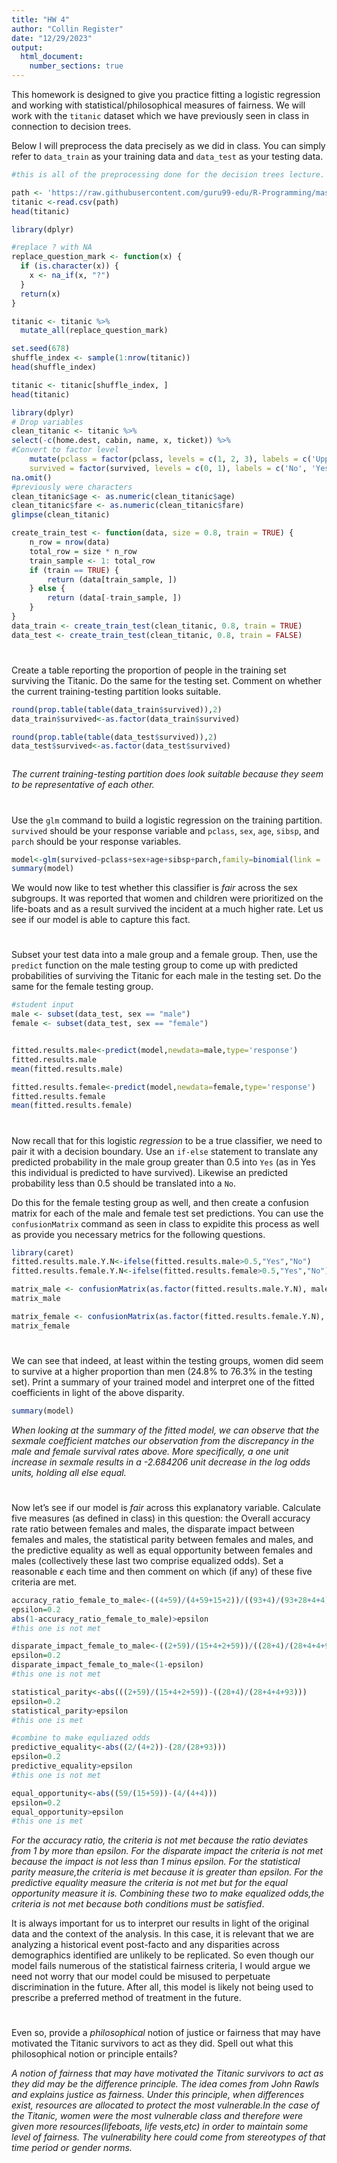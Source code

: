 ```yaml
---
title: "HW 4"
author: "Collin Register"
date: "12/29/2023"
output: 
  html_document:
    number_sections: true
---
```


This homework is designed to give you practice fitting a logistic regression and working with statistical/philosophical measures of fairness.  We will work with the `titanic` dataset which we have previously seen in class in connection to decision trees.  

Below I will preprocess the data precisely as we did in class.  You can simply refer to `data_train` as your training data and `data_test` as your testing data.  




```r

#this is all of the preprocessing done for the decision trees lecture.  

path <- 'https://raw.githubusercontent.com/guru99-edu/R-Programming/master/titanic_data.csv'
titanic <-read.csv(path)
head(titanic)

library(dplyr)

#replace ? with NA
replace_question_mark <- function(x) {
  if (is.character(x)) {
    x <- na_if(x, "?")
  }
  return(x)
}

titanic <- titanic %>%
  mutate_all(replace_question_mark)

set.seed(678)
shuffle_index <- sample(1:nrow(titanic))
head(shuffle_index)

titanic <- titanic[shuffle_index, ]
head(titanic)

library(dplyr)
# Drop variables
clean_titanic <- titanic %>%
select(-c(home.dest, cabin, name, x, ticket)) %>% 
#Convert to factor level
    mutate(pclass = factor(pclass, levels = c(1, 2, 3), labels = c('Upper', 'Middle', 'Lower')),
    survived = factor(survived, levels = c(0, 1), labels = c('No', 'Yes'))) %>%
na.omit()
#previously were characters
clean_titanic$age <- as.numeric(clean_titanic$age)
clean_titanic$fare <- as.numeric(clean_titanic$fare)
glimpse(clean_titanic)

create_train_test <- function(data, size = 0.8, train = TRUE) {
    n_row = nrow(data)
    total_row = size * n_row
    train_sample <- 1: total_row
    if (train == TRUE) {
        return (data[train_sample, ])
    } else {
        return (data[-train_sample, ])
    }
}
data_train <- create_train_test(clean_titanic, 0.8, train = TRUE)
data_test <- create_train_test(clean_titanic, 0.8, train = FALSE)

```

#
Create a table reporting the proportion of people in the training set surviving the Titanic.  Do the same for the testing set.  Comment on whether the current training-testing partition looks suitable.  

```r
round(prop.table(table(data_train$survived)),2)
data_train$survived<-as.factor(data_train$survived)

round(prop.table(table(data_test$survived)),2)
data_test$survived<-as.factor(data_test$survived)



```

*The current training-testing partition does look suitable because they seem to be representative of each other.*

#
Use the `glm` command to build a logistic regression on the training partition.  `survived` should be your response variable and `pclass`, `sex`, `age`, `sibsp`, and `parch` should be your response variables.  

```r

model<-glm(survived~pclass+sex+age+sibsp+parch,family=binomial(link = 'logit'),data=data_train)
summary(model)

```

We would now like to test whether this classifier is *fair* across the sex subgroups.  It was reported that women and children were prioritized on the life-boats and as a result survived the incident at a much higher rate.  Let us see if our model is able to capture this fact.  

#

Subset your test data into a male group and a female group.  Then, use the `predict` function on the male testing group to come up with predicted probabilities of surviving the Titanic for each male in the testing set.  Do the same for the female testing group.  

```r

#student input
male <- subset(data_test, sex == "male")
female <- subset(data_test, sex == "female")


fitted.results.male<-predict(model,newdata=male,type='response')
fitted.results.male
mean(fitted.results.male)

fitted.results.female<-predict(model,newdata=female,type='response')
fitted.results.female
mean(fitted.results.female)

```

# 

Now recall that for this logistic *regression* to be a true classifier, we need to pair it with a decision boundary.  Use an `if-else` statement to translate any predicted probability in the male group greater than $0.5$ into `Yes` (as in Yes this individual is predicted to have survived).  Likewise an predicted probability less than $0.5$ should be translated into a `No`.  

Do this for the female testing group as well, and then create a confusion matrix for each of the male and female test set predictions.  You can use the `confusionMatrix` command as seen in class to expidite this process as well as provide you necessary metrics for the following questions.  

```r
library(caret)
fitted.results.male.Y.N<-ifelse(fitted.results.male>0.5,"Yes","No")
fitted.results.female.Y.N<-ifelse(fitted.results.female>0.5,"Yes","No")

matrix_male <- confusionMatrix(as.factor(fitted.results.male.Y.N), male$survived,positive = "Yes")
matrix_male

matrix_female <- confusionMatrix(as.factor(fitted.results.female.Y.N), female$survived,positive = "Yes")
matrix_female

```

#
We can see that indeed, at least within the testing groups, women did seem to survive at a higher proportion than men (24.8\% to 76.3\% in the testing set).  Print a summary of your trained model and interpret one of the fitted coefficients in light of the above disparity.  

```r
summary(model)
```

*When looking at the summary of the fitted model, we can observe that the sexmale coefficient matches our observation from the discrepancy in the male and female survival rates above. More specifically, a one unit increase in sexmale results in a -2.684206 unit decrease in the log odds units, holding all else equal.* 


#

Now let's see if our model is *fair* across this explanatory variable.  Calculate five measures (as defined in class) in this question: the Overall accuracy rate ratio between females and males, the disparate impact between females and males, the statistical parity between females and males, and the predictive equality as well as equal opportunity between females and males (collectively these last two comprise equalized odds).  Set a reasonable $\epsilon$ each time and then comment on which (if any) of these five criteria are met.  


```r

accuracy_ratio_female_to_male<-((4+59)/(4+59+15+2))/((93+4)/(93+28+4+4))
epsilon=0.2
abs(1-accuracy_ratio_female_to_male)>epsilon
#this one is not met

disparate_impact_female_to_male<-((2+59)/(15+4+2+59))/((28+4)/(28+4+4+93))
epsilon=0.2
disparate_impact_female_to_male<(1-epsilon)
#this one is not met

statistical_parity<-abs(((2+59)/(15+4+2+59))-((28+4)/(28+4+4+93)))
epsilon=0.2
statistical_parity>epsilon
#this one is met

#combine to make equliazed odds
predictive_equality<-abs((2/(4+2))-(28/(28+93)))
epsilon=0.2
predictive_equality>epsilon
#this one is not met

equal_opportunity<-abs((59/(15+59))-(4/(4+4)))
epsilon=0.2
equal_opportunity>epsilon
#this one is met
```

*For the accuracy ratio, the criteria is not met because the ratio deviates from 1 by more than epsilon. For the disparate impact the criteria is not met because the impact is not less than 1 minus epsilon. For the statistical parity measure,the criteria is met because it is greater than epsilon. For the predictive equality measure the criteria is not met but for the equal opportunity measure it is. Combining these two to make equalized odds,the criteria is not met because both conditions must be satisfied*.  

It is always important for us to interpret our results in light of the original data and the context of the analysis.  In this case, it is relevant that we are analyzing a historical event post-facto and any disparities across demographics identified are unlikely to be replicated.  So even though our model fails numerous of the statistical fairness criteria, I would argue we need not worry that our model could be misused to perpetuate discrimination in the future.  After all, this model is likely not being used to prescribe a preferred method of treatment in the future.  


#

Even so, provide a *philosophical* notion of justice or fairness that may have motivated the Titanic survivors to act as they did. Spell out what this philosophical notion or principle entails?

*A notion of fairness that may have motivated the Titanic survivors to act as they did may be the difference principle. The idea comes from John Rawls and explains justice as fairness. Under this principle, when differences exist, resources are allocated to protect the most vulnerable.In the case of the Titanic, women were the most vulnerable class and therefore were given more resources(lifeboats, life vests,etc) in order to maintain some level of fairness. The vulnerability here could come from stereotypes of that time period or gender norms.* 


